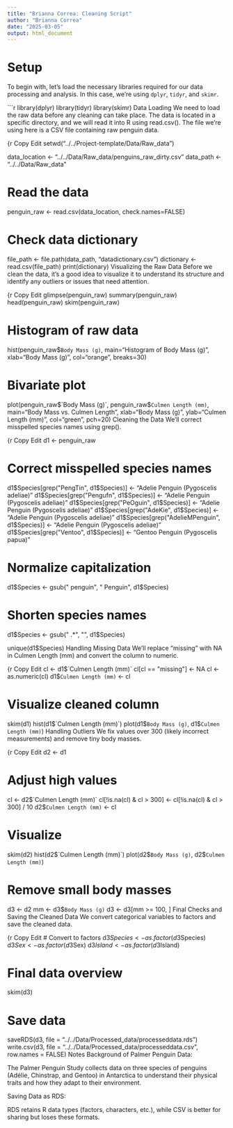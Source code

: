 ```yaml
---
title: "Brianna Correa: Cleaning Script"
author: "Brianna Correa"
date: "2025-03-05"
output: html_document
---
```


# Setup

To begin with, let's load the necessary libraries required for our data processing and analysis. In this case, we're using `dplyr`, `tidyr`, and `skimr`.

```r
library(dplyr)
library(tidyr)
library(skimr)
Data Loading
We need to load the raw data before any cleaning can take place. The data is located in a specific directory, and we will read it into R using read.csv(). The file we're using here is a CSV file containing raw penguin data.

{r
Copy
Edit
setwd("../../Project-template/Data/Raw_data")

data_location <- "../../Data/Raw_data/penguins_raw_dirty.csv"
data_path <- "../../Data/Raw_data"

# Read the data
penguin_raw <- read.csv(data_location, check.names=FALSE)

# Check data dictionary
file_path <- file.path(data_path, "datadictionary.csv")
dictionary <- read.csv(file_path)
print(dictionary)
Visualizing the Raw Data
Before we clean the data, it's a good idea to visualize it to understand its structure and identify any outliers or issues that need attention.

{r
Copy
Edit
glimpse(penguin_raw)
summary(penguin_raw)
head(penguin_raw)
skim(penguin_raw)

# Histogram of raw data
hist(penguin_raw$`Body Mass (g)`, main="Histogram of Body Mass (g)", xlab="Body Mass (g)", col="orange", breaks=30)

# Bivariate plot
plot(penguin_raw$`Body Mass (g)`, penguin_raw$`Culmen Length (mm)`,
     main="Body Mass vs. Culmen Length", xlab="Body Mass (g)", ylab="Culmen Length (mm)", col="green", pch=20)
Cleaning the Data
We'll correct misspelled species names using grep().

{r
Copy
Edit
d1 <- penguin_raw

# Correct misspelled species names
d1$Species[grep("PengTin", d1$Species)] <- "Adelie Penguin (Pygoscelis adeliae)"
d1$Species[grep("Pengufn", d1$Species)] <- "Adelie Penguin (Pygoscelis adeliae)"
d1$Species[grep("PeOguin", d1$Species)] <- "Adelie Penguin (Pygoscelis adeliae)"
d1$Species[grep("AdeKie", d1$Species)] <- "Adelie Penguin (Pygoscelis adeliae)"
d1$Species[grep("AdelieMPenguin", d1$Species)] <- "Adelie Penguin (Pygoscelis adeliae)"
d1$Species[grep("Ventoo", d1$Species)] <- "Gentoo Penguin (Pygoscelis papua)"

# Normalize capitalization
d1$Species <- gsub(" penguin", " Penguin", d1$Species)

# Shorten species names
d1$Species <- gsub(" .*", "", d1$Species)

unique(d1$Species)
Handling Missing Data
We'll replace "missing" with NA in Culmen Length (mm) and convert the column to numeric.

{r
Copy
Edit
cl <- d1$`Culmen Length (mm)`
cl[cl == "missing"] <- NA
cl <- as.numeric(cl)
d1$`Culmen Length (mm)` <- cl

# Visualize cleaned column
skim(d1)
hist(d1$`Culmen Length (mm)`)
plot(d1$`Body Mass (g)`, d1$`Culmen Length (mm)`)
Handling Outliers
We fix values over 300 (likely incorrect measurements) and remove tiny body masses.

{r
Copy
Edit
d2 <- d1

# Adjust high values
cl <- d2$`Culmen Length (mm)`
cl[!is.na(cl) & cl > 300] <- cl[!is.na(cl) & cl > 300] / 10
d2$`Culmen Length (mm)` <- cl

# Visualize
skim(d2)
hist(d2$`Culmen Length (mm)`)
plot(d2$`Body Mass (g)`, d2$`Culmen Length (mm)`)

# Remove small body masses
d3 <- d2
mm <- d3$`Body Mass (g)`
d3 <- d3[mm >= 100, ]
Final Checks and Saving the Cleaned Data
We convert categorical variables to factors and save the cleaned data.

{r
Copy
Edit
# Convert to factors
d3$Species <- as.factor(d3$Species)
d3$Sex <- as.factor(d3$Sex)
d3$Island <- as.factor(d3$Island)

# Final data overview
skim(d3)

# Save data
saveRDS(d3, file = "../../Data/Processed_data/processeddata.rds")
write.csv(d3, file = "../../Data/Processed_data/processeddata.csv", row.names = FALSE)
Notes
Background of Palmer Penguin Data:

The Palmer Penguin Study collects data on three species of penguins (Adélie, Chinstrap, and Gentoo) in Antarctica to understand their physical traits and how they adapt to their environment.

Saving Data as RDS:

RDS retains R data types (factors, characters, etc.), while CSV is better for sharing but loses these formats.